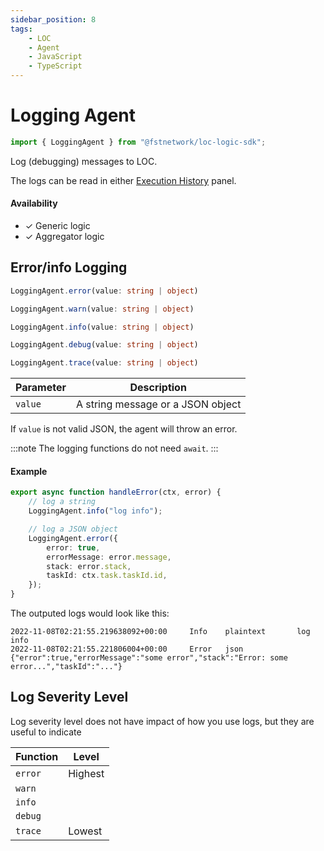 ```yaml
---
sidebar_position: 8
tags:
    - LOC
    - Agent
    - JavaScript
    - TypeScript
---
```


# Logging Agent

```typescript
import { LoggingAgent } from "@fstnetwork/loc-logic-sdk";
```

Log (debugging) messages to LOC.

The logs can be read in either [Execution History](/legacy/0.8/studio-guide/data-discovery#execution) panel.


#### Availability

-   ✓ Generic logic
-   ✓ Aggregator logic

## Error/info Logging

<Tabs>
  <TabItem value="error" label="Error" default>

```typescript
LoggingAgent.error(value: string | object)
```

  </TabItem>
  <TabItem value="warn" label="Warning">

```typescript
LoggingAgent.warn(value: string | object)
```

  </TabItem>
  <TabItem value="info" label="Info">

```typescript
LoggingAgent.info(value: string | object)
```

  </TabItem>
  <TabItem value="debug" label="Debug">

```typescript
LoggingAgent.debug(value: string | object)
```

  </TabItem>
  <TabItem value="trace" label="Trace">

```typescript
LoggingAgent.trace(value: string | object)
```

  </TabItem>
</Tabs>

| Parameter | Description                       |
| --------- | --------------------------------- |
| `value`   | A string message or a JSON object |

If `value` is not valid JSON, the agent will throw an error.

:::note
The logging functions do not need `await`.
:::

#### Example

```typescript showLineNumbers
export async function handleError(ctx, error) {
    // log a string
    LoggingAgent.info("log info");

    // log a JSON object
    LoggingAgent.error({
        error: true,
        errorMessage: error.message,
        stack: error.stack,
        taskId: ctx.task.taskId.id,
    });
}
```

The outputed logs would look like this:

```
2022-11-08T02:21:55.219638092+00:00     Info    plaintext       log info
2022-11-08T02:21:55.221806004+00:00     Error   json    {"error":true,"errorMessage":"some error","stack":"Error: some error...","taskId":"..."}
```

## Log Severity Level

Log severity level does not have impact of how you use logs, but they are useful to indicate

| Function | Level   |
| -------- | ------- |
| `error`  | Highest |
| `warn`   |         |
| `info`   |         |
| `debug`  |         |
| `trace`  | Lowest  |
